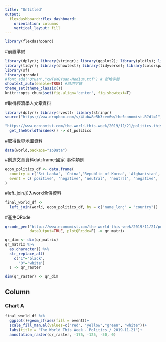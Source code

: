 ```yaml
---
title: "Untitled"
output: 
  flexdashboard::flex_dashboard:
    orientation: columns
    vertical_layout: fill
---
```


```r
library(flexdashboard)
```

#前置準備
```r
library(dplyr); library(stringr); library(ggplot2); library(plotly); library(lubridate); library(readr); library(colorspace); library(grDevices); library(shiny); library(shinyjs); library(scales)
library(tidyr); library(showtext); library(tidyverse); library(colorspace)
library(sf)
library(qrcode)
#font_add("QYuan","cwTeXQYuan-Medium.ttf") # 新增字體
showtext_auto(enable=TRUE) #啟用字體
theme_set(theme_classic())
knitr::opts_chunk$set(fig.align='center', fig.showtext=T)
```

#取得經濟學人文章資料
```r
library(dplyr); library(rvest); library(stringr)
source("https://www.dropbox.com/s/4tubw8e5h3cem6w/theEconomist.R?dl=1", encoding = "utf-8")

"https://www.economist.com/the-world-this-week/2019/11/21/politics-this-week" %>%
  get_theWorldThisWeek() -> df_politics

```

#取得世界地圖資料
```r
data(world,package="spData")
```

#創造文章資料dataframe:國家-事件類別
```r
econ_politics_df <- data.frame(
  country = c('Sri Lanka', 'China','Republic of Korea', 'Afghanistan', 'Iran', 'Israeli', 'Syria', 'Burkina Faso', 'Mali', 'Niger', 'Brazil', 'Chile', 'Bolivia', 'United Kingdom', 'Sweden', 'Belarus', 'United States'),
  event = c('positive', 'negative', 'neutral', 'neutral', 'negative', 'negative', 'negative', 'negative', 'negative', 'negative', 'negative', 'positive', 'negative', 'neutral', 'neutral', 'neutral', 'neutral')
)
```

#left_join加入world合併資料
```r
final_world_df <-
  left_join(world, econ_politics_df, by = c("name_long" = "country"))
```


#產生QRode
```r
qrcode_gen("https://www.economist.com/the-world-this-week/2019/11/21/politics-this-week",
           dataOutput=TRUE, plotQRcode=F) -> qr_matrix

qr_dim <- dim(qr_matrix)
qr_matrix %>%
  as.character() %>%
  str_replace_all(
    c("1"="black",
      "0"="white")
  ) -> qr_raster

dim(qr_raster) <- qr_dim

```



Column {data-width=650}
-----------------------------------------------------------------------

### Chart A

```r
final_world_df %>%
  ggplot()+geom_sf(aes(fill = event))+
  scale_fill_manual(values=c("red", "yellow","green", "white"))+
  labs(title = "The World This Week - Politics / 2019-11-21")+
  annotation_raster(qr_raster, -175, -125, -50, 0)
  
```
